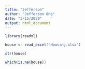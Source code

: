 ```yaml
---
title: "Jefferson"
author: "Jefferson Ong"
date: "3/15/2020"
output: html_document
---
```


```r
library(readxl)

house <- read_excel("Housing.xlsx")
```

```r
str(house)
```

```r
which(is.na(house))
```

